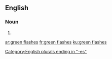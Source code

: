 ==English==

===Noun===
{{head|en|noun plural form|head=[[green]] [[flash]]es}}

# {{plural of|green flash|lang=en}}

[[Category:English plurals ending in "-es"]]

[[ar:green flashes]]
[[fr:green flashes]]
[[ku:green flashes]]